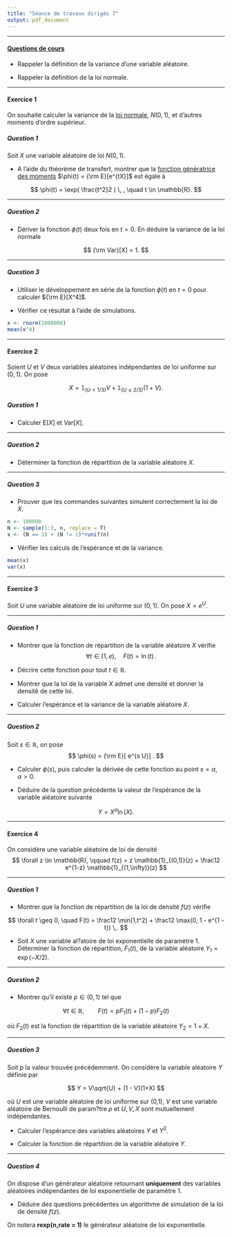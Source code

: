 ```yaml
---
title: "Séance de travaux dirigés 7"
output: pdf_document
---
```


** **

#### [Questions de cours](http://francoio.github.io/html/CM6.html) 

* Rappeler la définition de la variance d'une variable aléatoire.

* Rappeler la définition de la loi normale.


** **


#### Exercice 1

On souhaite calculer la variance de la [loi normale](https://fr.wikipedia.org/wiki/Loi_normale), $N(0,1)$, et d'autres moments d'ordre supérieur. 


##### Question 1

Soit $X$ une variable aléatoire de loi $N(0,1)$. 

* A l'aide du théorème de transfert, montrer que la [fonction génératrice des moments](https://fr.wikipedia.org/wiki/Fonction_g%C3%A9n%C3%A9ratrice_des_moments) $\phi(t) = {\rm E}[e^{tX}]$ est égale à

$$
\phi(t)  = \exp( \frac{t^2}2 ) \, ,  \quad t \in \mathbb{R}.
$$

** **

##### Question 2

* Dériver la fonction $\phi(t)$ deux fois en $t = 0$. En déduire la variance de la loi normale

$$
{\rm Var}[X] = 1.
$$

** **


##### Question 3


* Utiliser le développement en série de la fonction $\phi(t)$ en $t = 0$ pour calculer ${\rm E}[X^4]$.

* Vérifier ce résultat à l'aide de simulations.

```r
x <- rnorm(1000000)
mean(x^4)
```

** **



#### Exercice 2

Soient $U$ et $V$ deux  variables aléatoires indépendantes de loi uniforme sur $(0,1)$. On pose

$$
  X = \mathbb{1}_{(U < 1/3)} V  +  \mathbb{1}_{(U \geq 2/3)} (1 + V).
$$


##### Question 1

* Calculer E$[X]$ et Var$[X]$.

** **

##### Question 2

* Déterminer la fonction de répartition de la variable aléatoire $X$.


** ** 

##### Question 3

*  Prouver que les commandes suivantes simulent correctement la loi de $X$.

```r
n <- 100000
N <- sample(1:3, n, replace = T)
x <- (N == 3) + (N != 1)*runif(n)
```

* Vérifier les calculs de l'espérance et de la variance.

```r
mean(x)
var(x)
```


** ** 

#### Exercice 3

Soit $U$ une variable aléatoire de loi uniforme sur $(0,1)$. On pose $X = e^U$.

** **

##### Question 1

* Montrer que la fonction de répartition de la variable aléatoire $X$ vérifie
$$
\forall t \in (1, e) , \quad F(t) = \ln(t) \, . 
$$

* Décrire cette fonction pour tout $t \in \mathbb{R}$.

* Montrer que la loi de la variable $X$ admet une densité et donner la densité de cette loi. 

* Calculer l'espérance et la variance de la variable aléatoire $X$.

** **

##### Question 2

Soit $s \in \mathbb{R}$, on pose 
$$
\phi(s) = {\rm E}[ e^{s U}] .
$$

* Calculer $\phi(s)$, puis calculer la dérivée de cette fonction au point $s = \alpha$, $\alpha >0$. 

* Déduire de la question précédente la valeur de l'espérance de la variable aléatoire suivante 

$$ Y = X^{\alpha} \ln(X).$$

** **



#### Exercice 4

On considère une variable aléatoire de loi de densité
$$
\forall z \in \mathbb{R}, \qquad f(z) =  z \mathbb{1}_{(0,1)}(z) + \frac12 e^{1-z} \mathbb{1}_{(1,\infty)}(z)
$$

** **

##### Question 1

* Montrer que la fonction de répartition de la loi de densité $f(z)$ vérifie

$$
\forall t \geq 0, \quad F(t) = \frac12 \min(1,t^2) + \frac12 \max(0, 1 - e^{1 - t}) \,.
$$


* Soit $X$ une variable al?atoire de loi exponentielle de paramètre 1. Déterminer la fonction de répartition, $F_1(t)$, de la variable aléatoire $Y_1 = \exp(-X/2)$.

** **

##### Question 2

* Montrer qu'il existe $p\in (0,1)$ tel que 

$$
\forall t \in \mathbb{R}, \qquad  F(t) = pF_1(t) + (1 -p)F_2(t)
$$

où $F_2(t)$ est la fonction de répartition de la variable aléatoire $Y_2 = 1 + X$. 

** ** 

##### Question 3

Soit $p$ la valeur trouvée précédemment. On considère la variable aléatoire $Y$ définie par

$$
Y = V\sqrt{U} + (1 - V)(1+X)
$$ 

où $U$ est une variable aléatoire de loi uniforme sur (0,1), $V$ est une variable aléatoire de Bernoulli de param?tre $p$ et $U, V, X$ sont mutuellement indépendantes. 


* Calculer l'espérance des variables aléatoires $Y$ et $Y^2$.

* Calculer la fonction de répartition de la variable aléatoire $Y$.


** **

##### Question 4

On dispose  d'un générateur aléatoire retournant **uniquement** des variables aléatoires indépendantes de loi exponentielle de paramètre 1. 


* Déduire des questions précédentes un algorithme de simulation de la loi de densité $f(z)$. 

On notera **rexp(n,rate = 1)** le générateur aléatoire de loi exponentielle.

